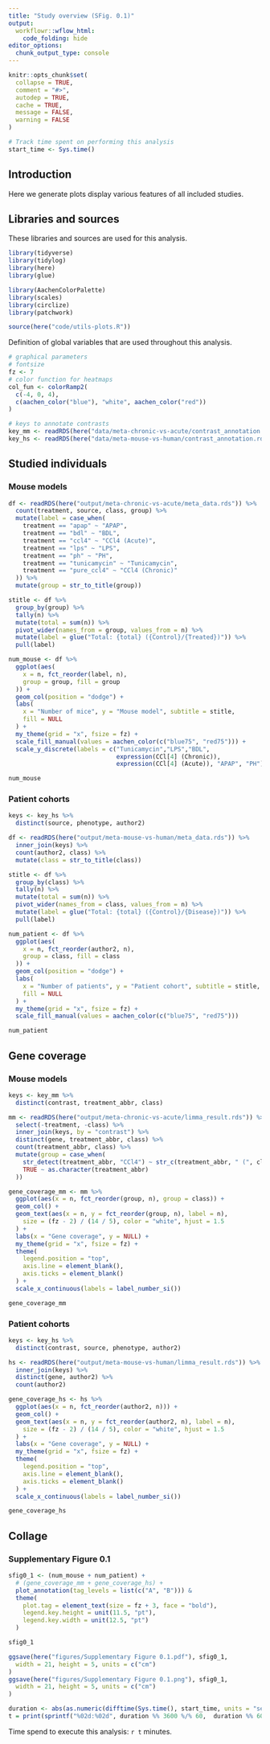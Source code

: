 ```yaml
---
title: "Study overview (SFig. 0.1)"
output: 
  workflowr::wflow_html:
    code_folding: hide
editor_options:
  chunk_output_type: console
---
```


```r
knitr::opts_chunk$set(
  collapse = TRUE,
  comment = "#>",
  autodep = TRUE,
  cache = TRUE,
  message = FALSE,
  warning = FALSE
)
```

```r
# Track time spent on performing this analysis
start_time <- Sys.time()
```

## Introduction
Here we generate plots display various features of all included studies.

## Libraries and sources
These libraries and sources are used for this analysis.
```r
library(tidyverse)
library(tidylog)
library(here)
library(glue)

library(AachenColorPalette)
library(scales)
library(circlize)
library(patchwork)

source(here("code/utils-plots.R"))
```

Definition of global variables that are used throughout this analysis.
```r
# graphical parameters
# fontsize
fz <- 7
# color function for heatmaps
col_fun <- colorRamp2(
  c(-4, 0, 4),
  c(aachen_color("blue"), "white", aachen_color("red"))
)

# keys to annotate contrasts
key_mm <- readRDS(here("data/meta-chronic-vs-acute/contrast_annotation.rds"))
key_hs <- readRDS(here("data/meta-mouse-vs-human/contrast_annotation.rds"))
```

## Studied individuals
### Mouse models
```r
df <- readRDS(here("output/meta-chronic-vs-acute/meta_data.rds")) %>%
  count(treatment, source, class, group) %>%
  mutate(label = case_when(
    treatment == "apap" ~ "APAP",
    treatment == "bdl" ~ "BDL",
    treatment == "ccl4" ~ "CCl4 (Acute)",
    treatment == "lps" ~ "LPS",
    treatment == "ph" ~ "PH",
    treatment == "tunicamycin" ~ "Tunicamycin",
    treatment == "pure_ccl4" ~ "CCl4 (Chronic)"
  )) %>%
  mutate(group = str_to_title(group))

stitle <- df %>%
  group_by(group) %>%
  tally(n) %>%
  mutate(total = sum(n)) %>%
  pivot_wider(names_from = group, values_from = n) %>%
  mutate(label = glue("Total: {total} ({Control}/{Treated})")) %>%
  pull(label)

num_mouse <- df %>%
  ggplot(aes(
    x = n, fct_reorder(label, n),
    group = group, fill = group
  )) +
  geom_col(position = "dodge") +
  labs(
    x = "Number of mice", y = "Mouse model", subtitle = stitle,
    fill = NULL
  ) +
  my_theme(grid = "x", fsize = fz) +
  scale_fill_manual(values = aachen_color(c("blue75", "red75"))) +
  scale_y_discrete(labels = c("Tunicamycin","LPS","BDL",  
                              expression(CCl[4] (Chronic)),
                              expression(CCl[4] (Acute)), "APAP", "PH"))

num_mouse
```

### Patient cohorts
```r
keys <- key_hs %>%
  distinct(source, phenotype, author2)

df <- readRDS(here("output/meta-mouse-vs-human/meta_data.rds")) %>%
  inner_join(keys) %>%
  count(author2, class) %>%
  mutate(class = str_to_title(class))

stitle <- df %>%
  group_by(class) %>%
  tally(n) %>%
  mutate(total = sum(n)) %>%
  pivot_wider(names_from = class, values_from = n) %>%
  mutate(label = glue("Total: {total} ({Control}/{Disease})")) %>%
  pull(label)

num_patient <- df %>%
  ggplot(aes(
    x = n, fct_reorder(author2, n),
    group = class, fill = class
  )) +
  geom_col(position = "dodge") +
  labs(
    x = "Number of patients", y = "Patient cohort", subtitle = stitle,
    fill = NULL
  ) +
  my_theme(grid = "x", fsize = fz) +
  scale_fill_manual(values = aachen_color(c("blue75", "red75")))

num_patient
```

## Gene coverage
### Mouse models
```r
keys <- key_mm %>%
  distinct(contrast, treatment_abbr, class)

mm <- readRDS(here("output/meta-chronic-vs-acute/limma_result.rds")) %>%
  select(-treatment, -class) %>%
  inner_join(keys, by = "contrast") %>%
  distinct(gene, treatment_abbr, class) %>%
  count(treatment_abbr, class) %>%
  mutate(group = case_when(
    str_detect(treatment_abbr, "CCl4") ~ str_c(treatment_abbr, " (", class, ")"),
    TRUE ~ as.character(treatment_abbr)
  ))

gene_coverage_mm <- mm %>%
  ggplot(aes(x = n, fct_reorder(group, n), group = class)) +
  geom_col() +
  geom_text(aes(x = n, y = fct_reorder(group, n), label = n),
    size = (fz - 2) / (14 / 5), color = "white", hjust = 1.5
  ) +
  labs(x = "Gene coverage", y = NULL) +
  my_theme(grid = "x", fsize = fz) +
  theme(
    legend.position = "top",
    axis.line = element_blank(),
    axis.ticks = element_blank()
  ) +
  scale_x_continuous(labels = label_number_si())

gene_coverage_mm
```

### Patient cohorts
```r
keys <- key_hs %>%
  distinct(contrast, source, phenotype, author2)

hs <- readRDS(here("output/meta-mouse-vs-human/limma_result.rds")) %>%
  inner_join(keys) %>%
  distinct(gene, author2) %>%
  count(author2)

gene_coverage_hs <- hs %>%
  ggplot(aes(x = n, fct_reorder(author2, n))) +
  geom_col() +
  geom_text(aes(x = n, y = fct_reorder(author2, n), label = n),
    size = (fz - 2) / (14 / 5), color = "white", hjust = 1.5
  ) +
  labs(x = "Gene coverage", y = NULL) +
  my_theme(grid = "x", fsize = fz) +
  theme(
    legend.position = "top",
    axis.line = element_blank(),
    axis.ticks = element_blank()
  ) +
  scale_x_continuous(labels = label_number_si())

gene_coverage_hs
```

## Collage
### Supplementary Figure 0.1
```r
sfig0_1 <- (num_mouse + num_patient) +
  # (gene_coverage_mm + gene_coverage_hs) +
  plot_annotation(tag_levels = list(c("A", "B"))) &
  theme(
    plot.tag = element_text(size = fz + 3, face = "bold"),
    legend.key.height = unit(11.5, "pt"),
    legend.key.width = unit(12.5, "pt")
  )

sfig0_1

ggsave(here("figures/Supplementary Figure 0.1.pdf"), sfig0_1,
  width = 21, height = 5, units = c("cm")
)
ggsave(here("figures/Supplementary Figure 0.1.png"), sfig0_1,
  width = 21, height = 5, units = c("cm")
)
```

```r
duration <- abs(as.numeric(difftime(Sys.time(), start_time, units = "secs")))
t = print(sprintf("%02d:%02d", duration %% 3600 %/% 60,  duration %% 60 %/% 1))
```
Time spend to execute this analysis: `r t` minutes.
